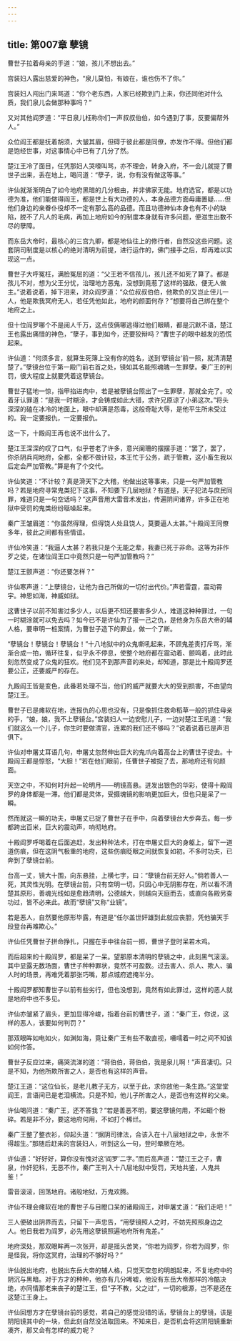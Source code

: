 ```yaml
---
---
---
```

title: 第007章 孽镜
---





曹世子拉着母亲的手道：“娘，孩儿不想出去。”

宫装妇人露出慈爱的神色，“泉儿莫怕，有娘在，谁也伤不了你。”

宫装妇人闯出门来骂道：“你个老东西，人家已经欺到门上来，你还同他对什么质，我们泉儿会做那种事吗？”

又对其他阎罗道：“平日泉儿枉称你们一声叔叔伯伯，如今遇到了事，反要偏帮外人。”

众位阎王都是抚着胡须，大皱其眉，但碍于彼此都是同僚，亦发作不得。但他们都是饱经世事，对这事情心中已有了几分了然。

楚江王冷了面目，任凭那妇人哭嚎叫骂，亦不理会，转身入府，不一会儿就提了曹世子出来，丢在地上，喝问道：“孽子，说，你有没有做这等事。”

许仙就渐渐明白了如今地府黑暗的几分根由，并非佛家无能。地府选官，都是以功德为准，他们能做得阎王，都是世上有大功德的人，本身品德方面毋庸置疑……但他们身边的亲眷仆役却不一定有那么高的品德。而且功德神仙本身也有不小的缺陷，脱不了凡人的毛病，再加上地府如今的制度本身就有许多问题，便滋生出数不尽的孽障。

而东岳大帝时，最核心的三宫九卿，都是地仙往上的修行者，自然没这些问题。这套阴司制度是以核心的绝对清明为前提，进行运作的，佛门接手之后，却再难以实现这一点。

曹世子大呼冤枉，满脸冤屈的道：“父王若不信孩儿，孩儿还不如死了算了。都是孩儿不对，想为父王分忧，治理地方恶鬼，没想到竟惹了这样的强敌，便无人做主。”说着说着，掉下泪来，对众阎罗道：“众位叔叔伯伯，他欺负的又岂止侄儿一人，他是欺我冥府无人，若任凭他如此，地府的颜面何存？”想要将自己绑在整个地府之上。

但十位阎罗哪个不是阅人千万，这点伎俩哪逃得过他们眼睛，都是沉默不语，楚江王也露出痛惜的神色，“孽子，事到如今，还要狡辩吗？”曹世子的眼中越发的恐慌起来。

许仙道：“何须多言，就算生死簿上没有你的姓名，送到‘孽镜台’前一照，就清清楚楚了。”孽镜台位于第一殿门前右首之处，镜如其名能照魂魄一生罪孽。秦广王的判罚，很大程度上就要凭着这孽镜台。

曹世子猛地一惊，指甲掐进肉中，若是被孽镜台照出了一生罪孽，那就全完了。咬着牙认罪道：“是我一时糊涂，才会铸成如此大错，求许兄原谅了小弟这次。”将头深深的磕在冰冷的地面上，眼中却满是怨毒，这般奇耻大辱，是他平生所未受过的。我一定要报仇，一定要报仇。

这一下，十殿阎王再也说不出什么了。

楚江王深深的叹了口气，似乎苍老了许多，意兴阑珊的摆摆手道：“罢了，罢了，你杀阴兵闯地府，全都，全都不做计较，本王忙于公务，疏于管教，这小畜生我以后定会严加管教。”算是有了个交代。

许仙笑道：“不计较？真是滑天下之大稽，他做出这等事来，只是一句严加管教吗？若是地府寻常鬼类犯下这事，不知要下几层地狱？有道是，天子犯法与庶民同罪，难道只是一句空话吗？”这声音用大雷音术发出，传遍阴间诸界，许多正在地狱中受罚的鬼类纷纷聒噪起来。

秦广王皱眉道：“你虽然得理，但得饶人处且饶人，莫要逼人太甚。”十殿阎王同僚多年，彼此之间都有些情谊。

许仙冷笑道：“我逼人太甚？若我只是个无能之辈，我妻已死于非命。这等为非作歹之徒，在诸位阎王口中竟然只是一句严加管教吗？”

楚江王颤声道：“你还要怎样？”

许仙寒声道：“上孽镜台，让他为自己所做的一切付出代价。”声若雷霆，震动霄宇。神恩如海，神威如狱。

这曹世子以前不知害过多少人，以后更不知还要害多少人，难道这种种罪过，一句一时糊涂就可以免去吗？如今已不是许仙为了报一己之仇，是他身为东岳大帝的辅人格，要审明一桩案情，为曹世子造下的罪业，做一个了断。

“孽镜台！孽镜台！孽镜台！”十八地狱中的众鬼嘶吼起来，不顾鬼差责打斥骂，渐渐合成一拍，循环往复，似乎永不停息，使整个地府都在震动着、颤鸣着，此时此刻忽然变成了众鬼的狂欢。他们见不到那声音的来处，却知道，那是比十殿阎罗还要公正，还要威严的存在。

九殿阎王皆是变色，此番若处理不当，他们的威严就要大大的受到损害，不由望向楚江王。

曹世子已是瘫软在地，连报仇的心思也没有，只是像抓住救命稻草一般的抓住母亲的手，“娘，娘，我不上孽镜台。”宫装妇人一边安慰儿子，一边对楚江王吼道：“我们就这么一个儿子，你生时要做清官，连累的我们还不够吗？”说着说着已是声泪俱下。

许仙对申屠丈耳语几句，申屠丈忽然伸出巨大的鬼爪向着高台上的曹世子捉去。十殿阎王都是惊怒，“大胆！”若在他们眼前，任曹世子被捉了去，那地府还有何颜面。

天空之中，不知何时升起一轮明月——明镜高悬。迸发出银色的华彩，使得十殿阎罗的身体都是一滞。他们都是灵体，受摄魂镜的影响更加巨大，但也只是呆了一瞬。

然而就这一瞬的功夫，申屠丈已捉了曹世子在手中，向着孽镜台大步奔去。每一步都跨出百米，巨大的震动声，响彻地府。

十殿阎罗呼喝着在后面追赶，发出种种法术，打在申屠丈巨大的身躯上，留下一道道伤痕，但在这阴气极重的地府，这些伤痕眨眼之间就恢复如初。不多时功夫，已奔到了孽镜台前。

台高一丈，镜大十围，向东悬挂，上横七字，曰：“孽镜台前无好人。”倘若善人一死，其灵性光明。在孽镜台前，只有空明一切。只因心中无阴影存在，所以看不清楚其原形，善魂光线如是愈趋清明，公德越大，则越向天庭而去，或直向各殿另查功过，皆不必来此。故而“孽镜”又称“业镜”。

若是恶人，自然要他原形毕露，有道是“任尔盖世奸雄到此就应丧胆，凭他骗天手段登台再难欺心。”

许仙任凭曹世子拼命挣扎，只握在手中往台前一掷，曹世子登时呆若木鸡。

而后超来的十殿阎罗，都是呆了一呆。望那原本清明的孽镜之中，此刻黑气滚滚。其中显露无数场面，曹世子种种罪状，竟然不可盈数。过去害人、杀人、欺人、骗人时的场景，再难凭着那张巧嘴，那点城府遮掩半分。

十殿阎罗都知曹世子以前有些劣行，但也没想到，竟然有如此罪过，这样的恶人就是地府中也不多见。

许仙亦皱紧了眉头，更加显得冷峻，指着台前的曹世子，道：“秦广王，你说，这样的恶人，该要如何判罚？”

那双眼眸如电如火，如渊如海，竟让秦广王有些不敢直视，嗫嚅着一时之间不知该如何作答。

曹世子反应过来，痛哭流涕的道：“蒋伯伯，蒋伯伯，我是泉儿啊！”声音凄切。只是不知，为他所欺所害之人，是否也有这样的声音。

楚江王道：“这位仙长，是老儿教子无方，以至于此，求你放他一条生路。”这堂堂阎王，言语间已是老泪横流。只是不知，他儿子所害之人，是否也有这样的父亲。

许仙喝问道：“秦广王，还不答我？”若是善恶不明，要这孽镜何用，不如砸个粉碎。若是非不分，要这地府何用，不如打个稀烂。

秦广王整了整衣衫，仰起头道：“据阴司律法，合该入在十八层地狱之中，永世不得超生。”那随后赶来的宫装妇人，听到这么一句，登时晕厥在地。

许仙道：“好好好，算你没有愧对这‘阎罗’二字。”而后高声道：“楚江王之子，曹泉，作奸犯科，无恶不作，秦广王判入十八层地狱中受罚，天地共鉴，人鬼共鉴！”

雷音滚滚，回荡地府。诸般地狱，万鬼欢腾。

许仙不理会瘫软在地的曹世子与目瞪口呆的诸殿阎王，对申屠丈道：“我们走吧！”

三人便破出阴界而去，只留下一声忠告，“用孽镜照人之时，不妨先照照身边之人。他日我若为阎罗，必先用这孽镜照遍地府所有鬼差。”

地府深处，那双眼眸再一次张开，却是摇头苦笑，“你若为阎罗，你若为阎罗，你是怪我，将你这冥府，治理的不够好吗？”

许仙脱出地府，也脱出东岳大帝的辅人格，只觉天空忽的明朗起来，不复地府中的阴沉与黑暗。对于方才的种种，他亦有几分唏嘘，他没有东岳大帝那样的冷酷决绝，亦同情那老来丧子的楚江王，但“子不教，父之过”，一切的根源，岂不是还在这楚江王身上。

许仙回想方才在孽镜台前的感觉，若自己的感觉没错的话，孽镜台上的孽镜，该是阴阳镜其中的一块，但此刻自然没法取回来。不知来日，是否机会将这阴阳镜重新凑齐，那又会有怎样的威力呢？